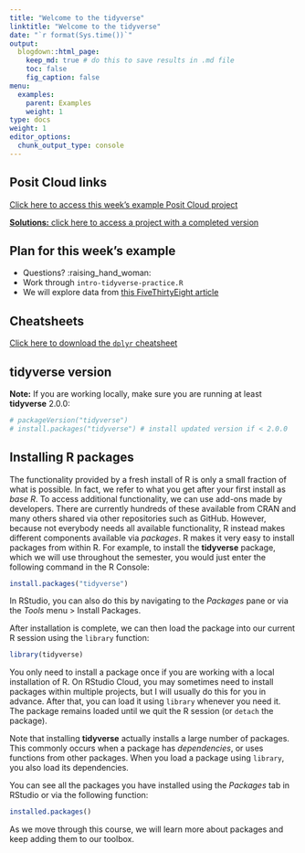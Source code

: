 ```yaml
---
title: "Welcome to the tidyverse"
linktitle: "Welcome to the tidyverse"
date: "`r format(Sys.time())`"
output:
  blogdown::html_page:
    keep_md: true # do this to save results in .md file
    toc: false
    fig_caption: false
menu:
  examples:
    parent: Examples
    weight: 1
type: docs
weight: 1
editor_options:
  chunk_output_type: console
---
```


## Posit Cloud links

[Click here to access this week's example Posit Cloud project](https://posit.cloud/spaces/471091/content/7468889)

[**Solutions:** click here to access a project with a completed version](https://posit.cloud/spaces/471091/content/7468929)


## Plan for this week's example
- Questions? :raising_hand_woman:
- Work through `intro-tidyverse-practice.R`
- We will explore data from [this FiveThirtyEight article](https://fivethirtyeight.com/features/the-economic-guide-to-picking-a-college-major/)
  <!-- - On our own devices: 1. Getting Comfortable with Data Frames -->
  <!-- - As a group: discuss results, answer questions -->
  <!-- - On our own devices: 2. Using Functions in Packages -->


## Cheatsheets

[Click here to download the `dplyr` cheatsheet](https://rstudio.github.io/cheatsheets/data-transformation.pdf)


## tidyverse version

**Note:** If you are working locally, make sure you are running at least **tidyverse** 2.0.0:

```r
# packageVersion("tidyverse")
# install.packages("tidyverse") # install updated version if < 2.0.0
```


## Installing R packages

The functionality provided by a fresh install of R is only a small fraction of what is possible. In fact, we refer to what you get after your first install as _base R_. To access additional functionality, we can use add-ons made by developers. There are currently hundreds of these available from CRAN and many others shared via other repositories such as GitHub. However, because not everybody needs all available functionality, R instead makes different components available via _packages_. R makes it very easy to install packages from within R. For example, to install the __tidyverse__ package, which we will use throughout the semester, you would just enter the following command in the R Console:

```r
install.packages("tidyverse")
```

In RStudio, you can also do this by navigating to the _Packages_ pane or via the _Tools_ menu > Install Packages.

After installation is complete, we can then load the package into our current R session using the `library` function:

```r
library(tidyverse)
```

You only need to install a package once if you are working with a local installation of R. On RStudio Cloud, you may sometimes need to install packages within multiple projects, but I will usually do this for you in advance. After that, you can load it using `library` whenever you need it. The package remains loaded until we quit the R session (or `detach` the package).

Note that installing __tidyverse__ actually installs a large number of packages. This commonly occurs when a package has *dependencies*, or uses functions from other packages. When you load a package using `library`, you also load its dependencies.

You can see all the packages you have installed using the _Packages_ tab in RStudio or via the following function:

```r
installed.packages()
```

As we move through this course, we will learn more about packages and keep adding them to our toolbox.


<!-- **Note that in this course (at least, on most browsers), grey boxes are used to show R code typed into the R console. The symbol `##` is used to denote what the R console outputs.** -->
